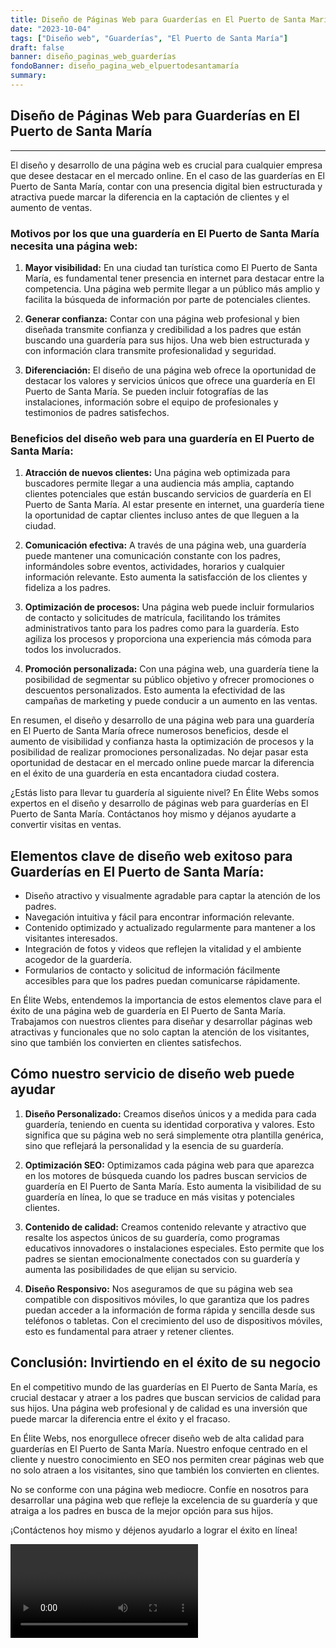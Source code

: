 ```yaml
---
title: Diseño de Páginas Web para Guarderías en El Puerto de Santa María
date: "2023-10-04"
tags: ["Diseño web", "Guarderías", "El Puerto de Santa María"]
draft: false
banner: diseño_paginas_web_guarderías
fondoBanner: diseño_pagina_web_elpuertodesantamaría
summary:
---
```



## Diseño de Páginas Web para Guarderías en El Puerto de Santa María

---

El diseño y desarrollo de una página web es crucial para cualquier empresa que desee destacar en el mercado online. En el caso de las guarderías en El Puerto de Santa María, contar con una presencia digital bien estructurada y atractiva puede marcar la diferencia en la captación de clientes y el aumento de ventas.

### Motivos por los que una guardería en El Puerto de Santa María necesita una página web:

1. **Mayor visibilidad:** En una ciudad tan turística como El Puerto de Santa María, es fundamental tener presencia en internet para destacar entre la competencia. Una página web permite llegar a un público más amplio y facilita la búsqueda de información por parte de potenciales clientes.

2. **Generar confianza:** Contar con una página web profesional y bien diseñada transmite confianza y credibilidad a los padres que están buscando una guardería para sus hijos. Una web bien estructurada y con información clara transmite profesionalidad y seguridad.

3. **Diferenciación:** El diseño de una página web ofrece la oportunidad de destacar los valores y servicios únicos que ofrece una guardería en El Puerto de Santa María. Se pueden incluir fotografías de las instalaciones, información sobre el equipo de profesionales y testimonios de padres satisfechos.

### Beneficios del diseño web para una guardería en El Puerto de Santa María:

1. **Atracción de nuevos clientes:** Una página web optimizada para buscadores permite llegar a una audiencia más amplia, captando clientes potenciales que están buscando servicios de guardería en El Puerto de Santa María. Al estar presente en internet, una guardería tiene la oportunidad de captar clientes incluso antes de que lleguen a la ciudad.

2. **Comunicación efectiva:** A través de una página web, una guardería puede mantener una comunicación constante con los padres, informándoles sobre eventos, actividades, horarios y cualquier información relevante. Esto aumenta la satisfacción de los clientes y fideliza a los padres.

3. **Optimización de procesos:** Una página web puede incluir formularios de contacto y solicitudes de matrícula, facilitando los trámites administrativos tanto para los padres como para la guardería. Esto agiliza los procesos y proporciona una experiencia más cómoda para todos los involucrados.

4. **Promoción personalizada:** Con una página web, una guardería tiene la posibilidad de segmentar su público objetivo y ofrecer promociones o descuentos personalizados. Esto aumenta la efectividad de las campañas de marketing y puede conducir a un aumento en las ventas.

En resumen, el diseño y desarrollo de una página web para una guardería en El Puerto de Santa María ofrece numerosos beneficios, desde el aumento de visibilidad y confianza hasta la optimización de procesos y la posibilidad de realizar promociones personalizadas. No dejar pasar esta oportunidad de destacar en el mercado online puede marcar la diferencia en el éxito de una guardería en esta encantadora ciudad costera.

¿Estás listo para llevar tu guardería al siguiente nivel? En Élite Webs somos expertos en el diseño y desarrollo de páginas web para guarderías en El Puerto de Santa María. Contáctanos hoy mismo y déjanos ayudarte a convertir visitas en ventas.

<GifSeo />

<Cta />

## Elementos clave de diseño web exitoso para Guarderías en El Puerto de Santa María:

- Diseño atractivo y visualmente agradable para captar la atención de los padres.
- Navegación intuitiva y fácil para encontrar información relevante.
- Contenido optimizado y actualizado regularmente para mantener a los visitantes interesados.
- Integración de fotos y videos que reflejen la vitalidad y el ambiente acogedor de la guardería.
- Formularios de contacto y solicitud de información fácilmente accesibles para que los padres puedan comunicarse rápidamente.

En Élite Webs, entendemos la importancia de estos elementos clave para el éxito de una página web de guardería en El Puerto de Santa María. Trabajamos con nuestros clientes para diseñar y desarrollar páginas web atractivas y funcionales que no solo captan la atención de los visitantes, sino que también los convierten en clientes satisfechos.

## Cómo nuestro servicio de diseño web puede ayudar

1. **Diseño Personalizado:** Creamos diseños únicos y a medida para cada guardería, teniendo en cuenta su identidad corporativa y valores. Esto significa que su página web no será simplemente otra plantilla genérica, sino que reflejará la personalidad y la esencia de su guardería.

2. **Optimización SEO:** Optimizamos cada página web para que aparezca en los motores de búsqueda cuando los padres buscan servicios de guardería en El Puerto de Santa María. Esto aumenta la visibilidad de su guardería en línea, lo que se traduce en más visitas y potenciales clientes.

3. **Contenido de calidad:** Creamos contenido relevante y atractivo que resalte los aspectos únicos de su guardería, como programas educativos innovadores o instalaciones especiales. Esto permite que los padres se sientan emocionalmente conectados con su guardería y aumenta las posibilidades de que elijan su servicio.

4. **Diseño Responsivo:** Nos aseguramos de que su página web sea compatible con dispositivos móviles, lo que garantiza que los padres puedan acceder a la información de forma rápida y sencilla desde sus teléfonos o tabletas. Con el crecimiento del uso de dispositivos móviles, esto es fundamental para atraer y retener clientes.

## Conclusión: Invirtiendo en el éxito de su negocio

En el competitivo mundo de las guarderías en El Puerto de Santa María, es crucial destacar y atraer a los padres que buscan servicios de calidad para sus hijos. Una página web profesional y de calidad es una inversión que puede marcar la diferencia entre el éxito y el fracaso.

En Élite Webs, nos enorgullece ofrecer diseño web de alta calidad para guarderías en El Puerto de Santa María. Nuestro enfoque centrado en el cliente y nuestro conocimiento en SEO nos permiten crear páginas web que no solo atraen a los visitantes, sino que también los convierten en clientes.

No se conforme con una página web mediocre. Confíe en nosotros para desarrollar una página web que refleje la excelencia de su guardería y que atraiga a los padres en busca de la mejor opción para sus hijos.

¡Contáctenos hoy mismo y déjenos ayudarlo a lograr el éxito en línea!

<Video />

<CtaBot job="Guarderías" city="El Puerto de Santa María" />

<Gmaps query="El Puerto de Santa María+españa+maps" />
